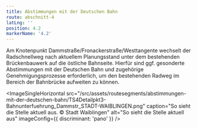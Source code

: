 ```yaml
---
title: Abstimmungen mit der Deutschen Bahn
route: abschnitt-4
latLng: ''
position: 4.2
markerName: '4.2'
---
```


Am Knotenpunkt Dammstraße/Fronackerstraße/Westtangente wechselt der Radschnellweg nach aktuellem Planungsstand unter dem bestehenden Brückenbauwerk auf die östliche Bahnseite. Hierfür sind ggf. gesonderte Abstimmungen mit der Deutschen Bahn und zugehörige Genehmigungsprozesse erforderlich, um den bestehenden Radweg im Bereich der Bahnbrücke aufweiten zu können.

<ImageSingleHorizontal
  src="/src/assets/routesegments/abstimmungen-mit-der-deutschen-bahn/TS4Detailpkt3-Bahnunterfuehrung_Dammstr_STADT-WAIBLINGEN.png"
  caption="So sieht die Stelle aktuell aus. © Stadt Waiblingen"
  alt="So sieht die Stelle aktuell aus"
  imageConfig={{ discriminant: 'pano' }}
/>
